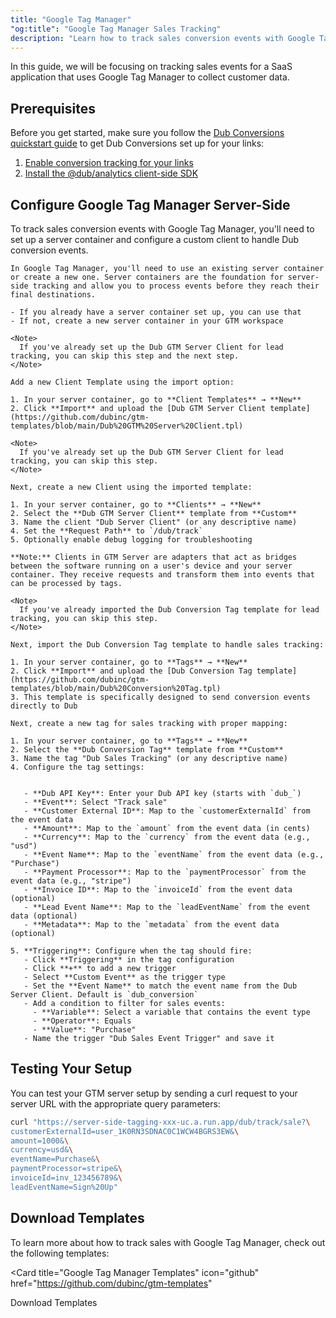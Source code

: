```yaml
---
title: "Google Tag Manager"
"og:title": "Google Tag Manager Sales Tracking"
description: "Learn how to track sales conversion events with Google Tag Manager and Dub"
---
```



<SalesIntro />

In this guide, we will be focusing on tracking sales events for a SaaS application that uses Google Tag Manager to collect customer data.

## Prerequisites

Before you get started, make sure you follow the [Dub Conversions quickstart guide](/conversions/quickstart) to get Dub Conversions set up for your links:

1. [Enable conversion tracking for your links](/conversions/quickstart#step-1-enable-conversion-tracking-for-your-links)
2. [Install the @dub/analytics client-side SDK](/sdks/client-side/introduction)

## Configure Google Tag Manager Server-Side

To track sales conversion events with Google Tag Manager, you'll need to set up a server container and configure a custom client to handle Dub conversion events.

<Steps>

  <Step title="Set up Server Container">

    In Google Tag Manager, you'll need to use an existing server container or create a new one. Server containers are the foundation for server-side tracking and allow you to process events before they reach their final destinations.

    - If you already have a server container set up, you can use that
    - If not, create a new server container in your GTM workspace

  </Step>

  <Step title="Import Dub GTM Server Client Template">

    <Note>
      If you've already set up the Dub GTM Server Client for lead tracking, you can skip this step and the next step.
    </Note>

    Add a new Client Template using the import option:

    1. In your server container, go to **Client Templates** → **New**
    2. Click **Import** and upload the [Dub GTM Server Client template](https://github.com/dubinc/gtm-templates/blob/main/Dub%20GTM%20Server%20Client.tpl)

  </Step>

  <Step title="Create Dub Server Client">

    <Note>
      If you've already set up the Dub GTM Server Client for lead tracking, you can skip this step.
    </Note>

    Next, create a new Client using the imported template:

    1. In your server container, go to **Clients** → **New**
    2. Select the **Dub GTM Server Client** template from **Custom**
    3. Name the client "Dub Server Client" (or any descriptive name)
    4. Set the **Request Path** to `/dub/track`
    5. Optionally enable debug logging for troubleshooting

    **Note:** Clients in GTM Server are adapters that act as bridges between the software running on a user's device and your server container. They receive requests and transform them into events that can be processed by tags.

  </Step>

  <Step title="Import Dub Conversion Tag Template">

    <Note>
      If you've already imported the Dub Conversion Tag template for lead tracking, you can skip this step.
    </Note>

    Next, import the Dub Conversion Tag template to handle sales tracking:

    1. In your server container, go to **Tags** → **New**
    2. Click **Import** and upload the [Dub Conversion Tag template](https://github.com/dubinc/gtm-templates/blob/main/Dub%20Conversion%20Tag.tpl)
    3. This template is specifically designed to send conversion events directly to Dub

  </Step>

  <Step title="Add Sales Tracking Tag">

    Next, create a new tag for sales tracking with proper mapping:

    1. In your server container, go to **Tags** → **New**
    2. Select the **Dub Conversion Tag** template from **Custom**
    3. Name the tag "Dub Sales Tracking" (or any descriptive name)
    4. Configure the tag settings:


       - **Dub API Key**: Enter your Dub API key (starts with `dub_`)
       - **Event**: Select "Track sale"
       - **Customer External ID**: Map to the `customerExternalId` from the event data
       - **Amount**: Map to the `amount` from the event data (in cents)
       - **Currency**: Map to the `currency` from the event data (e.g., "usd")
       - **Event Name**: Map to the `eventName` from the event data (e.g., "Purchase")
       - **Payment Processor**: Map to the `paymentProcessor` from the event data (e.g., "stripe")
       - **Invoice ID**: Map to the `invoiceId` from the event data (optional)
       - **Lead Event Name**: Map to the `leadEventName` from the event data (optional)
       - **Metadata**: Map to the `metadata` from the event data (optional)

    5. **Triggering**: Configure when the tag should fire:
       - Click **Triggering** in the tag configuration
       - Click **+** to add a new trigger
       - Select **Custom Event** as the trigger type
       - Set the **Event Name** to match the event name from the Dub Server Client. Default is `dub_conversion`
       - Add a condition to filter for sales events:
         - **Variable**: Select a variable that contains the event type
         - **Operator**: Equals
         - **Value**: "Purchase"
       - Name the trigger "Dub Sales Event Trigger" and save it

  </Step>

</Steps>

<SalesAttributes />

## Testing Your Setup

You can test your GTM server setup by sending a curl request to your server URL with the appropriate query parameters:

```bash
curl "https://server-side-tagging-xxx-uc.a.run.app/dub/track/sale?\
customerExternalId=user_1K0RN3SDNAC0C1WCW4BGRS3EW&\
amount=1000&\
currency=usd&\
eventName=Purchase&\
paymentProcessor=stripe&\
invoiceId=inv_123456789&\
leadEventName=Sign%20Up"
```

## Download Templates

To learn more about how to track sales with Google Tag Manager, check out the following templates:

<Card
  title="Google Tag Manager Templates"
  icon="github"
  href="https://github.com/dubinc/gtm-templates"
>
  Download Templates
</Card>

<SalesOutro />
